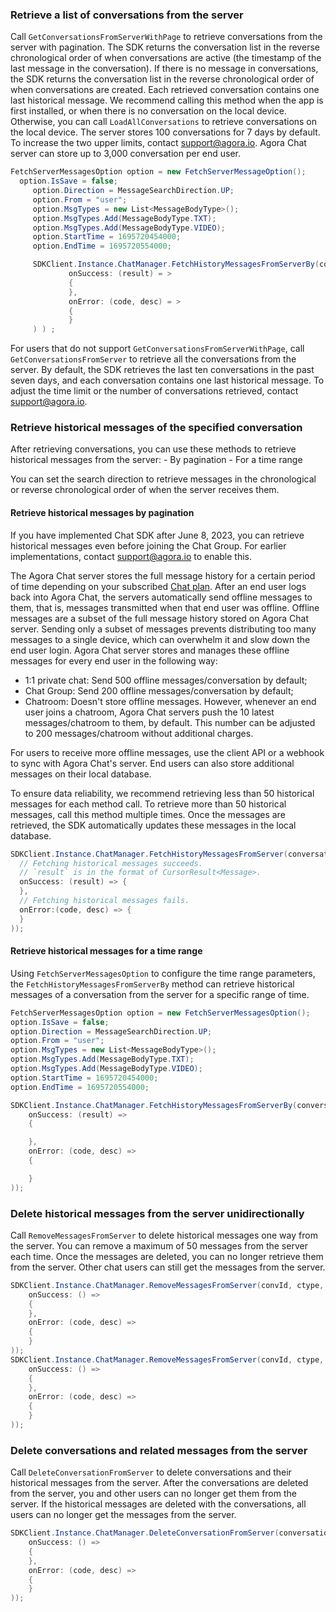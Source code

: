 <PlatformWrapper platform="windows">

### Retrieve a list of conversations from the server

Call `GetConversationsFromServerWithPage` to retrieve conversations from the server with pagination. The SDK returns the conversation list in the reverse chronological order of when conversations are active (the timestamp of the last message in the conversation). If there is no message in conversations, the SDK returns the conversation list in the reverse chronological order of when conversations are created. Each retrieved conversation contains one last historical message. We recommend calling this method when the app is first installed, or when there is no conversation on the local device. Otherwise, you can call `LoadAllConversations` to retrieve conversations on the local device.
The server stores 100 conversations for 7 days by default. To increase the two upper limits, contact support@agora.io. Agora Chat server can store up to 3,000 conversation per end user.

```csharp
FetchServerMessagesOption option = new FetchServerMessageOption();
  option.IsSave = false;
     option.Direction = MessageSearchDirection.UP;
     option.From = "user";
     option.MsgTypes = new List<MessageBodyType>();
     option.MsgTypes.Add(MessageBodyType.TXT);
     option.MsgTypes.Add(MessageBodyType.VIDEO);
     option.StartTime = 1695720454000;
     option.EndTime = 1695720554000;

     SDKClient.Instance.ChatManager.FetchHistoryMessagesFromServerBy(conversationId, type, cursor, pageSize, option, new ValueCallBack<CursorResult<Message>>(
             onSuccess: (result) = >
             {
             },
             onError: (code, desc) = >
             {
             }
     ) ) ;
```

For users that do not support `GetConversationsFromServerWithPage`, call `GetConversationsFromServer` to retrieve all the conversations from the server. By default, the SDK retrieves the last ten conversations in the past seven days, and each conversation contains one last historical message. To adjust the time limit or the number of conversations retrieved, contact [support@agora.io](mailto:support@agora.io).

### Retrieve historical messages of the specified conversation

After retrieving conversations, you can use these methods to retrieve historical messages from the server:
    - By pagination
    - For a time range

You can set the search direction to retrieve messages in the chronological or reverse chronological order of when the server receives them.

#### Retrieve historical messages by pagination

If you have implemented Chat SDK after June 8, 2023, you can retrieve historical messages even before joining the Chat Group. For earlier implementations, contact [support@agora.io](mailto:support@agora.io) to enable this.

The Agora Chat server stores the full message history for a certain period of time depending on your subscribed [Chat plan](../../reference/message-overview#limitations-of-message-storage-duration). After an end user logs back into Agora Chat, the servers  automatically send offline messages to them, that is, messages transmitted when that end user was offline. Offline messages are a subset of the full message history stored on Agora Chat server. Sending only a subset of messages prevents distributing too many messages to a single device, which can overwhelm it and slow down the end user login. Agora Chat server stores and manages these offline messages for every end user in the following way:

- 1:1 private chat: Send 500 offline messages/conversation by default;
- Chat Group: Send 200 offline messages/conversation by default;
- Chatroom: Doesn't store offline messages. However, whenever an end user joins a chatroom, Agora Chat servers push the 10 latest messages/chatroom to them, by default. This number can be adjusted to 200 messages/chatroom without additional charges.

For users to receive more offline messages, use the client API or a webhook to sync with Agora Chat's server. End users can also store additional messages on their local database.

To ensure data reliability, we recommend retrieving less than 50 historical messages for each method call. To retrieve more than 50 historical messages, call this method multiple times. Once the messages are retrieved, the SDK automatically updates these messages in the local database.

```csharp
SDKClient.Instance.ChatManager.FetchHistoryMessagesFromServer(conversationId, type, startId, pageSize, new ValueCallBack<CursorResult<Message>>(
  // Fetching historical messages succeeds.
  // `result` is in the format of CursorResult<Message>.
  onSuccess: (result) => {
  },
  // Fetching historical messages fails.
  onError:(code, desc) => {
  }
));
```

#### Retrieve historical messages for a time range

Using `FetchServerMessagesOption` to configure the time range parameters, the `FetchHistoryMessagesFromServerBy` method can retrieve historical messages of a conversation from the server for a specific range of time.

```csharp
FetchServerMessagesOption option = new FetchServerMessagesOption();
option.IsSave = false;
option.Direction = MessageSearchDirection.UP;
option.From = "user";
option.MsgTypes = new List<MessageBodyType>();
option.MsgTypes.Add(MessageBodyType.TXT);
option.MsgTypes.Add(MessageBodyType.VIDEO);
option.StartTime = 1695720454000;
option.EndTime = 1695720554000;

SDKClient.Instance.ChatManager.FetchHistoryMessagesFromServerBy(conversationId, type, cursor, pageSize, option, new ValueCallBack<CursorResult<Message>>(
    onSuccess: (result) =>
    {

    },
    onError: (code, desc) =>
    {

    }
));
```

### Delete historical messages from the server unidirectionally

Call `RemoveMessagesFromServer` to delete historical messages one way from the server. You can remove a maximum of 50 messages from the server each time. Once the messages are deleted, you can no longer retrieve them from the server. Other chat users can still get the messages from the server.

```csharp
SDKClient.Instance.ChatManager.RemoveMessagesFromServer(convId, ctype, time, new CallBack(
    onSuccess: () =>
    {
    },
    onError: (code, desc) =>
    {
    }
));
SDKClient.Instance.ChatManager.RemoveMessagesFromServer(convId, ctype, msgList, new CallBack(
    onSuccess: () =>
    {
    },
    onError: (code, desc) =>
    {
    }
));
```

### Delete conversations and related messages from the server

Call `DeleteConversationFromServer` to delete conversations and their historical messages from the server. After the conversations are deleted from the server, you and other users can no longer get them from the server. If the historical messages are deleted with the conversations, all users can no longer get the messages from the server.

```csharp
SDKClient.Instance.ChatManager.DeleteConversationFromServer(conversationId, conversationType, isDeleteServerMessages, new CallBack(
    onSuccess: () =>
    {
    },
    onError: (code, desc) =>
    {
    }
));
```

</PlatformWrapper>